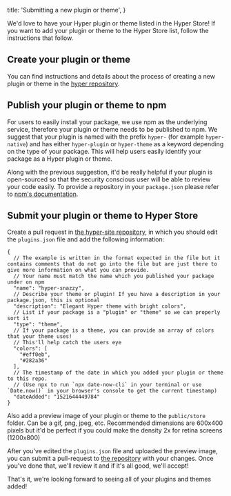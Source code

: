 
  title: 'Submitting a new plugin or theme',
}


We'd love to have your Hyper plugin or theme listed in the Hyper Store!
If you want to add your plugin or theme to the Hyper Store list, follow the instructions that follow.

## Create your plugin or theme

You can find instructions and details about the process of creating a new plugin or theme in the [hyper repository](https://github.com/vercel/hyper/blob/canary/PLUGINS.md).

## Publish your plugin or theme to npm

For users to easily install your package, we use npm as the underlying service, therefore your plugin or theme needs to be published to npm.
We suggest that your plugin is named with the prefix `hyper-` (for example `hyper-native`) and has either `hyper-plugin` or `hyper-theme` as a keyword depending on the type of your package.
This will help users easily identify your package as a Hyper plugin or theme.

Along with the previous suggestion, it'd be really helpful if your plugin is open-sourced so that the security conscious user will be able to review your code easily. To provide a repository in your `package.json` please refer to
[npm's documentation](https://docs.npmjs.com/files/package.json#repository).

## Submit your plugin or theme to Hyper Store

Create a pull request in [the hyper-site repository](https://github.com/vercel/hyper-site), in which you should edit the `plugins.json` file and add the following information:

```
{
  // The example is written in the format expected in the file but it contains comments that do not go into the file but are just there to give more information on what you can provide.
  // Your name must match the name which you published your package under on npm
  "name": "hyper-snazzy",
  // Describe your theme or plugin! If you have a description in your package.json, this is optional
  "description": "Elegant Hyper theme with bright colors",
  // List if your package is a "plugin" or "theme" so we can properly sort it
  "type": "theme",
  // If your package is a theme, you can provide an array of colors that your theme uses!
  // This'll help catch the users eye
  "colors": [
    "#eff0eb",
    "#282a36"
  ],
  // The timestamp of the date in which you added your plugin or theme to this repo.
  // (Use npx to run `npx date-now-cli` in your terminal or use `Date.now()` in your browser's console to get the current timestamp)
  "dateAdded": "1521644449784"
}
```

Also add a preview image of your plugin or theme to the `public/store` folder. Can be a gif, png, jpeg, etc. Recommended dimensions are 600x400 pixels but it'd be perfect if you could make the density 2x for retina screens (1200x800)

After you've edited the `plugins.json` file and uploaded the preview image, you can submit a pull-request to [the repository](https://github.com/vercel/hyper-site) with your changes. Once you've done that, we'll review it and if it's all good, we'll accept!

That's it, we're looking forward to seeing all of your plugins and themes added!
